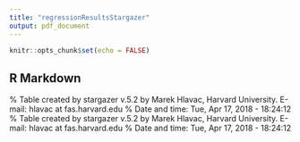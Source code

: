 ```yaml
---
title: "regressionResultsStargazer"
output: pdf_document
---
```


```r
knitr::opts_chunk$set(echo = FALSE)
```

## R Markdown

<!-- % Table created by stargazer v.5.2 by Marek Hlavac, Harvard University. E-mail: hlavac at fas.harvard.edu -->
<!-- % Date and time: Mon, Apr 16, 2018 - 22:27:38 -->
<!-- \begin{table}[!htbp] \centering  -->
<!--   \caption{Regression Table}  -->
<!--   \label{}  -->
<!-- \begin{tabular}{@{\extracolsep{5pt}}lccc}  -->
<!-- \\[-1.8ex]\hline  -->
<!-- \hline \\[-1.8ex]  -->
<!--  & \multicolumn{3}{c}{\textit{Dependent variable:}} \\  -->
<!-- \cline{2-4}  -->
<!-- \\[-1.8ex] & \multicolumn{3}{c}{Malaria (fever)} \\  -->
<!--  & Basic & Partial & Full \\  -->
<!-- \\[-1.8ex] & (1) & (2) & (3)\\  -->
<!-- \hline \\[-1.8ex]  -->
<!--  deforestation0YearLag & $-$0.015$^{**}$ & $-$0.011 & $-$0.006 \\  -->
<!--   & (0.007) & (0.007) & (0.008) \\  -->
<!--   & & & \\  -->
<!--  deforestation1YearLag & $-$0.002 & $-$0.008 & 0.014 \\  -->
<!--   & (0.011) & (0.011) & (0.011) \\  -->
<!--   & & & \\  -->
<!--  deforestation2YearLag & $-$0.007 & $-$0.013$^{*}$ & $-$0.010 \\  -->
<!--   & (0.007) & (0.007) & (0.007) \\  -->
<!--   & & & \\  -->
<!--  deforestation3YearLag & $-$0.002 & 0.010$^{*}$ & 0.010 \\  -->
<!--   & (0.006) & (0.006) & (0.006) \\  -->
<!--   & & & \\  -->
<!--  Constant & 0.191$^{***}$ & 0.151$^{***}$ & 0.154$^{***}$ \\  -->
<!--   & (0.006) & (0.009) & (0.040) \\  -->
<!--   & & & \\  -->
<!-- \hline \\[-1.8ex]  -->
<!-- Year Fixed Effects & No & Yes & Yes \\  -->
<!-- Seasonality & No & Yes & Yes \\  -->
<!-- HH and indiv controls & No & No & Yes \\  -->
<!-- \hline \\[-1.8ex]  -->
<!-- Observations & 14,027 & 14,027 & 14,027 \\  -->
<!-- R$^{2}$ & 0.001 & 0.007 & 0.036 \\  -->
<!-- Adjusted R$^{2}$ & 0.0004 & 0.006 & 0.032 \\  -->
<!-- Residual Std. Error & 0.396 (df = 14021) & 0.395 (df = 14010) & 0.389 (df = 13956) \\  -->
<!-- F Statistic & 2.217$^{**}$ (df = 5; 14021) & 6.081$^{***}$ (df = 16; 14010) & 7.540$^{***}$ (df = 70; 13956) \\  -->
<!-- \hline  -->
<!-- \hline \\[-1.8ex]  -->
<!-- \textit{Note:}  & \multicolumn{3}{r}{$^{*}$p$<$0.1; $^{**}$p$<$0.05; $^{***}$p$<$0.01} \\  -->
<!-- \end{tabular}  -->
<!-- \end{table} -->


% Table created by stargazer v.5.2 by Marek Hlavac, Harvard University. E-mail: hlavac at fas.harvard.edu
% Date and time: Tue, Apr 17, 2018 - 18:24:12
\begin{table}[!htbp] \centering 
  \caption{Regression Table} 
  \label{} 
\begin{tabular}{@{\extracolsep{5pt}}lccc} 
\\[-1.8ex]\hline 
\hline \\[-1.8ex] 
 & \multicolumn{3}{c}{\textit{Dependent variable:}} \\ 
\cline{2-4} 
\\[-1.8ex] & \multicolumn{3}{c}{Malaria (fever)} \\ 


\\[-1.8ex] & (1) & (2) & (3)\\ 
\hline \\[-1.8ex] 
 deforestation0YearLag & $-$1.433$^{*}$ & $-$0.500 & $-$0.638 \\ 
  & (0.744) & (0.885) & (0.885) \\ 
  & & & \\ 
 deforestation1YearLag & $-$0.007 & 0.318 & 0.274 \\ 
  & (1.059) & (1.256) & (1.257) \\ 
  & & & \\ 
 deforestation2YearLag & $-$0.617 & 0.248 & 0.308 \\ 
  & (0.658) & (0.868) & (0.867) \\ 
  & & & \\ 
 deforestation3YearLag & $-$0.316 & 0.883 & 1.047 \\ 
  & (0.583) & (0.735) & (0.737) \\ 
  & & & \\ 
 Constant & 0.196$^{***}$ & 0.048 & 0.128 \\ 
  & (0.005) & (0.075) & (0.081) \\ 
  & & & \\ 
\hline \\[-1.8ex] 
Regional Fixed Effects & No & Yes & Yes \\
Year Fixed Effects & No & Yes & Yes \\ 
Seasonality & No & Yes & Yes \\ 
HH and indiv controls & No & No & Yes \\ 
\hline \\[-1.8ex] 
Observations & 15,486 & 15,486 & 15,486 \\ 
R$^{2}$ & 0.001 & 0.046 & 0.054 \\ 
Adjusted R$^{2}$ & 0.0004 & 0.034 & 0.041 \\ 
Residual Std. Error & 0.397 (df = 15480) & 0.391 (df = 15295) & 0.389 (df = 15270) \\ 
F Statistic & 2.116$^{*}$ (df = 5; 15480) & 3.902$^{***}$ (df = 190; 15295) & 4.077$^{***}$ (df = 215; 15270) \\
\hline 
\hline \\[-1.8ex] 
\textit{Note:}  & \multicolumn{3}{r}{$^{*}$p$<$0.1; $^{**}$p$<$0.05; $^{***}$p$<$0.01} \\ 
\end{tabular} 
\end{table}


% Table created by stargazer v.5.2 by Marek Hlavac, Harvard University. E-mail: hlavac at fas.harvard.edu
% Date and time: Tue, Apr 17, 2018 - 18:24:12
\begin{table}[!htbp] \centering 
  \caption{Regression Table} 
  \label{} 
\begin{tabular}{@{\extracolsep{5pt}}lccc} 
\\[-1.8ex]\hline 
\hline \\[-1.8ex] 
 & \multicolumn{3}{c}{\textit{Dependent variable:}} \\ 
\cline{2-4} 
\\[-1.8ex] & \multicolumn{3}{c}{Malaria (fever)} \\ 


\\[-1.8ex] & (1) & (2) & (3)\\ 
\hline \\[-1.8ex] 
 deforestation0YearLag & $-$1.433$^{*}$ & $-$0.500 & $-$0.638 \\ 
  & (0.744) & (0.885) & (0.885) \\ 
  & & & \\ 
 deforestation1YearLag & $-$0.007 & 0.318 & 0.274 \\ 
  & (1.059) & (1.256) & (1.257) \\ 
  & & & \\ 
 deforestation2YearLag & $-$0.617 & 0.248 & 0.308 \\ 
  & (0.658) & (0.868) & (0.867) \\ 
  & & & \\ 
 deforestation3YearLag & $-$0.316 & 0.883 & 1.047 \\ 
  & (0.583) & (0.735) & (0.737) \\ 
  & & & \\ 
 Constant & 0.196$^{***}$ & 0.048 & 0.128 \\ 
  & (0.005) & (0.075) & (0.081) \\ 
  & & & \\ 
\hline \\[-1.8ex] 
Regional Fixed Effects & No & Yes & Yes \\
Year Fixed Effects & No & Yes & Yes \\ 
Seasonality & No & Yes & Yes \\ 
HH and indiv controls & No & No & Yes \\ 
\hline \\[-1.8ex] 
Observations & 15,486 & 15,486 & 15,486 \\ 
R$^{2}$ & 0.001 & 0.046 & 0.054 \\ 
Adjusted R$^{2}$ & 0.0004 & 0.034 & 0.041 \\ 
Residual Std. Error & 0.397 (df = 15480) & 0.391 (df = 15295) & 0.389 (df = 15270) \\ 
F Statistic & 2.116$^{*}$ (df = 5; 15480) & 3.902$^{***}$ (df = 190; 15295) & 4.077$^{***}$ (df = 215; 15270) \\
\hline 
\hline \\[-1.8ex] 
\textit{Note:}  & \multicolumn{3}{r}{$^{*}$p$<$0.1; $^{**}$p$<$0.05; $^{***}$p$<$0.01} \\ 
\end{tabular} 
\end{table}


